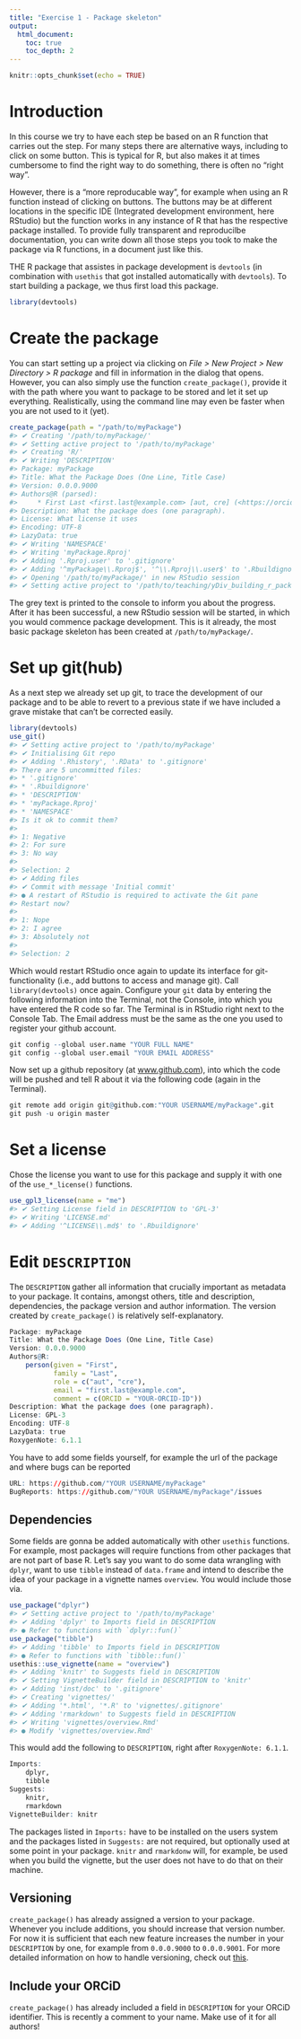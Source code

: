 ```yaml
---
title: "Exercise 1 - Package skeleton"
output:
  html_document:
    toc: true
    toc_depth: 2
---
```


```r
knitr::opts_chunk$set(echo = TRUE)
```

# Introduction

In this course we try to have each step be based on an R function that carries out the step. For many steps there are alternative ways, including to click on some button. This is typical for R, but also makes it at times cumbersome to find the right way to do something, there is often no "right way".

However, there is a "more reproducable way", for example when using an R function instead of clicking on buttons. The buttons may be at different locations in the specific IDE (Integrated development environment, here RStudio) but the function works in any instance of R that has the respective package installed. To provide fully transparent and reproducilbe documentation, you can write down all those steps you took to make the package via R functions, in a document just like this.

THE R package that assistes in package development is `devtools` (in combination with `usethis` that got installed automatically with `devtools`). To start building a package, we thus first load this package.

```r
library(devtools)
```


# Create the package

You can start setting up a project via clicking on *File > New Project > New Directory > R package* and fill in information in the dialog that opens. However, you can also simply use the function `create_package()`, provide it with the path where you want to package to be stored and let it set up everything. Realistically, using the command line may even be faster when you are not used to it (yet).

```r
create_package(path = "/path/to/myPackage")
#> ✔ Creating '/path/to/myPackage/'
#> ✔ Setting active project to '/path/to/myPackage'
#> ✔ Creating 'R/'
#> ✔ Writing 'DESCRIPTION'
#> Package: myPackage
#> Title: What the Package Does (One Line, Title Case)
#> Version: 0.0.0.9000
#> Authors@R (parsed):
#>     * First Last <first.last@example.com> [aut, cre] (<https://orcid.org/YOUR-ORCID-ID>)
#> Description: What the package does (one paragraph).
#> License: What license it uses
#> Encoding: UTF-8
#> LazyData: true
#> ✔ Writing 'NAMESPACE'
#> ✔ Writing 'myPackage.Rproj'
#> ✔ Adding '.Rproj.user' to '.gitignore'
#> ✔ Adding '^myPackage\\.Rproj$', '^\\.Rproj\\.user$' to '.Rbuildignore'
#> ✔ Opening '/path/to/myPackage/' in new RStudio session
#> ✔ Setting active project to '/path/to/teaching/yDiv_building_r_packages'
```

The grey text is printed to the console to inform you about the progress. After it has been successful, a new RStudio session will be started, in which you would commence package development. This is it already, the most basic package skeleton has been created at `/path/to/myPackage/`.


# Set up git(hub)

As a next step we already set up git, to trace the development of our package and to be able to revert to a previous state if we have included a grave mistake that can't be corrected easily.

```r
library(devtools)
use_git()
#> ✔ Setting active project to '/path/to/myPackage'
#> ✔ Initialising Git repo
#> ✔ Adding '.Rhistory', '.RData' to '.gitignore'
#> There are 5 uncommitted files:
#> * '.gitignore'
#> * '.Rbuildignore'
#> * 'DESCRIPTION'
#> * 'myPackage.Rproj'
#> * 'NAMESPACE'
#> Is it ok to commit them?
#> 
#> 1: Negative
#> 2: For sure
#> 3: No way
#> 
#> Selection: 2
#> ✔ Adding files
#> ✔ Commit with message 'Initial commit'
#> ● A restart of RStudio is required to activate the Git pane
#> Restart now?
#> 
#> 1: Nope
#> 2: I agree
#> 3: Absolutely not
#> 
#> Selection: 2
```

Which would restart RStudio once again to update its interface for git-functionality (i.e., add buttons to access and manage git). Call `library(devtools)` once again. Configure your `git` data by entering the following information into the Terminal, not the Console, into which you have entered the R code so far. The Terminal is in RStudio right next to the Console Tab. The Email address must be the same as the one you used to register your github account.

```r
git config --global user.name "YOUR FULL NAME"
git config --global user.email "YOUR EMAIL ADDRESS"
```

Now set up a github repository (at [www.github.com](www.github.com)), into which the code will be pushed and tell R about it via the following code (again in the Terminal).

```r
git remote add origin git@github.com:"YOUR USERNAME/myPackage".git
git push -u origin master
```


# Set a license

Chose the license you want to use for this package and supply it with one of the `use_*_license()` functions.

```r
use_gpl3_license(name = "me")
#> ✔ Setting License field in DESCRIPTION to 'GPL-3'
#> ✔ Writing 'LICENSE.md'
#> ✔ Adding '^LICENSE\\.md$' to '.Rbuildignore'
```


# Edit `DESCRIPTION`

The `DESCRIPTION` gather all information that crucially important as metadata to your package. It contains, amongst others, title and description, dependencies, the package version and author information. The version created by `create_package()` is relatively self-explanatory.

```r
Package: myPackage
Title: What the Package Does (One Line, Title Case)
Version: 0.0.0.9000
Authors@R: 
    person(given = "First",
           family = "Last",
           role = c("aut", "cre"),
           email = "first.last@example.com",
           comment = c(ORCID = "YOUR-ORCID-ID"))
Description: What the package does (one paragraph).
License: GPL-3
Encoding: UTF-8
LazyData: true
RoxygenNote: 6.1.1
```

You have to add some fields yourself, for example the url of the package and where bugs can be reported

```r
URL: https://github.com/"YOUR USERNAME/myPackage"
BugReports: https://github.com/"YOUR USERNAME/myPackage"/issues
```

## Dependencies

Some fields are gonna be added automatically with other `usethis` functions. For example, most packages will require functions from other packages that are not part of base R. Let's say you want to do some data wrangling with `dplyr`, want to use `tibble` instead of `data.frame` and intend to describe the idea of your package in a vignette names `overview`. You would include those via.

```r
use_package("dplyr")
#> ✔ Setting active project to '/path/to/myPackage'
#> ✔ Adding 'dplyr' to Imports field in DESCRIPTION
#> ● Refer to functions with `dplyr::fun()`
use_package("tibble")
#> ✔ Adding 'tibble' to Imports field in DESCRIPTION
#> ● Refer to functions with `tibble::fun()`
usethis::use_vignette(name = "overview")
#> ✔ Adding 'knitr' to Suggests field in DESCRIPTION
#> ✔ Setting VignetteBuilder field in DESCRIPTION to 'knitr'
#> ✔ Adding 'inst/doc' to '.gitignore'
#> ✔ Creating 'vignettes/'
#> ✔ Adding '*.html', '*.R' to 'vignettes/.gitignore'
#> ✔ Adding 'rmarkdown' to Suggests field in DESCRIPTION
#> ✔ Writing 'vignettes/overview.Rmd'
#> ● Modify 'vignettes/overview.Rmd'
```

This would add the following to `DESCRIPTION`, right after `RoxygenNote: 6.1.1`.

```r
Imports: 
    dplyr,
    tibble
Suggests: 
    knitr,
    rmarkdown
VignetteBuilder: knitr
```

The packages listed in `Imports:` have to be installed on the users system and the packages listed in `Suggests:` are not required, but optionally used at some point in your package. `knitr` and `rmarkdonw` will, for example, be used when you build the vignette, but the user does not have to do that on their machine.

## Versioning

`create_package()` has already assigned a version to your package. Whenever you include additions, you should increase that version number. For now it is sufficient that each new feature increases the number in your `DESCRIPTION` by one, for example from `0.0.0.9000` to `0.0.0.9001`. For more detailed information on how to handle versioning, check out [this](https://r-pkgs.org/description.html#version).

## Include your ORCiD

`create_package()` has already included a field in `DESCRIPTION` for your ORCiD identifier. This is recently a comment to your name. Make use of it for all authors!
